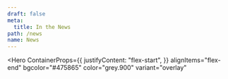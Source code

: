 ```yaml
---
draft: false
meta:
  title: In the News
path: /news
name: News
---
```



<Hero
  ContainerProps={{
    justifyContent: "flex-start",
  }}
  alignItems="flex-end"
  bgcolor="#475865"
  color="grey.900"
  variant="overlay"
>
</Hero>

<Block>
  <NewsPage />
</Block>